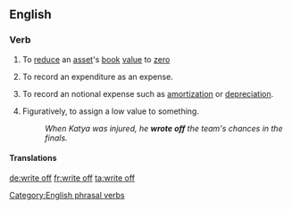 ==English==
===Verb===
{{infl|en|verb|head=to [[write]] [[off]]}}

# {{accounting}} To [[reduce]] an [[asset]]'s [[book]] [[value]] to [[zero]]
# {{accounting}} To record an expenditure as an expense.
# {{accounting}} To record an notional expense such as [[amortization]] or [[depreciation]].
# Figuratively, to assign a low value to something.
#: ''When Katya was injured, he '''wrote off''' the team's chances in the finals.''

====Translations====
{{trans-top|to reduce an asset's book value to zero}}
{{trans-mid}}
{{trans-bottom}}
{{trans-top|to record an expenditure as an expense}}
{{trans-mid}}
{{trans-bottom}}
{{trans-top|to record a notional expense}}
{{trans-mid}}
{{trans-bottom}}
{{trans-top|to assign a low value to something}}
{{trans-mid}}
{{trans-bottom}}

[[Category:English phrasal verbs]]

[[de:write off]]
[[fr:write off]]
[[ta:write off]]